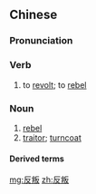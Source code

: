 ==Chinese==
{{zh-forms}}

===Pronunciation===
{{zh-pron
|m=fǎnpàn,tl=y
|c=faan2 bun6
|h=pfs=fán-phan
|mn=hoán-poān
|cat=v,n
}}

===Verb===
{{zh-verb}}

# to [[revolt]]; to [[rebel]]

===Noun===
{{zh-noun}}

# [[rebel]]
# [[traitor]]; [[turncoat]]

====Derived terms====
{{zh-der|反叛份子}}

[[mg:反叛]]
[[zh:反叛]]